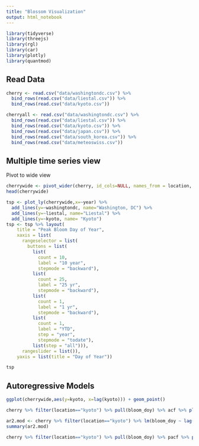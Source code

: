 ```yaml
---
title: "Blossom Visualization"
output: html_notebook
---
```


```r
library(tidyverse)
library(threejs)
library(rgl)
library(car)
library(plotly)
library(quantmod)
```
## Read Data
```r
cherry <- read.csv("data/washingtondc.csv") %>% 
  bind_rows(read.csv("data/liestal.csv")) %>% 
  bind_rows(read.csv("data/kyoto.csv"))

cherryall <- read.csv("data/washingtondc.csv") %>% 
  bind_rows(read.csv("data/liestal.csv")) %>% 
  bind_rows(read.csv("data/kyoto.csv")) %>%
  bind_rows(read.csv("data/japan.csv")) %>%
  bind_rows(read.csv("data/south_korea.csv")) %>%
  bind_rows(read.csv("data/meteoswiss.csv"))
```

## Multiple time series view

Pivot to wide view
```r
cherrywide <- pivot_wider(cherry, id_cols=NULL, names_from = location, values_from=bloom_doy)
head(cherrywide)
```

```r
tsp <- plot_ly(cherrywide,x=~year) %>%
  add_lines(y=~washingtondc, name="Washington, DC") %>%
  add_lines(y=~liestal, name="Liestal") %>%
  add_lines(y=~kyoto, name= "Kyoto")
tsp <- tsp %>% layout(
    title = "Peak Bloom Day of Year",
    xaxis = list(
      rangeselector = list(
        buttons = list(
          list(
            count = 10,
            label = "10 year",
            stepmode = "backward"),
          list(
            count = 25,
            label = "25 yr",
            stepmode = "backward"),
          list(
            count = 1,
            label = "1 yr",
            stepmode = "backward"),
          list(
            count = 1,
            label = "YTD",
            step = "year",
            stepmode = "todate"),
          list(step = "all"))),
      rangeslider = list()),
    yaxis = list(title = "Day of Year"))

tsp
```

## Autoregressive Models

```r
ggplot(cherrywide,aes(y=kyoto, x=lag(kyoto))) + geom_point()
```
       
```r
cherry %>% filter(location=="kyoto") %>% pull(bloom_doy) %>% acf %>% plot(na.action=na.omit)
```

```r
ar2.mod <- cherry %>% filter(location=="kyoto") %>% lm(bloom_doy ~ lag(bloom_doy,1) + lag(bloom_doy,2) + year, data=.)
summary(ar2.mod)
```

```r
cherry %>% filter(location=="kyoto") %>% pull(bloom_doy) %>% pacf %>% plot(na.action=na.omit)
```
